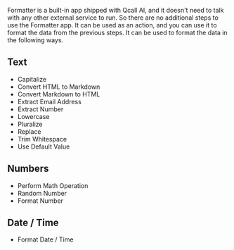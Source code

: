 
Formatter is a built-in app shipped with Qcall AI, and it doesn't need to talk with any other external service to run. So there are no additional steps to use the Formatter app. It can be used as an action, and you can use it to format the data from the previous steps. It can be used to format the data in the following ways.

## Text

- Capitalize
- Convert HTML to Markdown
- Convert Markdown to HTML
- Extract Email Address
- Extract Number
- Lowercase
- Pluralize
- Replace
- Trim Whitespace
- Use Default Value

## Numbers

- Perform Math Operation
- Random Number
- Format Number

## Date / Time

- Format Date / Time
